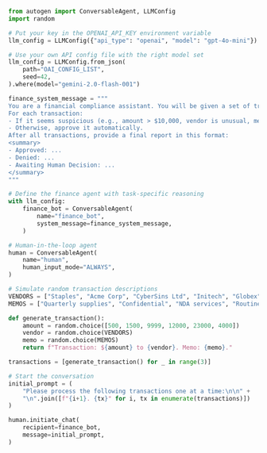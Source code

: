```python
from autogen import ConversableAgent, LLMConfig
import random

# Put your key in the OPENAI_API_KEY environment variable
llm_config = LLMConfig({"api_type": "openai", "model": "gpt-4o-mini"})

# Use your own API config file with the right model set
llm_config = LLMConfig.from_json(
    path="OAI_CONFIG_LIST",
    seed=42,
).where(model="gemini-2.0-flash-001")

finance_system_message = """
You are a financial compliance assistant. You will be given a set of transaction descriptions.
For each transaction:
- If it seems suspicious (e.g., amount > $10,000, vendor is unusual, memo is vague), ask the human agent for approval.
- Otherwise, approve it automatically.
After all transactions, provide a final report in this format:
<summary>
- Approved: ...
- Denied: ...
- Awaiting Human Decision: ...
</summary>
"""

# Define the finance agent with task-specific reasoning
with llm_config:
    finance_bot = ConversableAgent(
        name="finance_bot",
        system_message=finance_system_message,
    )

# Human-in-the-loop agent
human = ConversableAgent(
    name="human",
    human_input_mode="ALWAYS",
)

# Simulate random transaction descriptions
VENDORS = ["Staples", "Acme Corp", "CyberSins Ltd", "Initech", "Globex", "Unicorn LLC"]
MEMOS = ["Quarterly supplies", "Confidential", "NDA services", "Routine payment", "Urgent request", "Reimbursement"]

def generate_transaction():
    amount = random.choice([500, 1500, 9999, 12000, 23000, 4000])
    vendor = random.choice(VENDORS)
    memo = random.choice(MEMOS)
    return f"Transaction: ${amount} to {vendor}. Memo: {memo}."

transactions = [generate_transaction() for _ in range(3)]

# Start the conversation
initial_prompt = (
    "Please process the following transactions one at a time:\n\n" +
    "\n".join([f"{i+1}. {tx}" for i, tx in enumerate(transactions)])
)

human.initiate_chat(
    recipient=finance_bot,
    message=initial_prompt,
)
```
